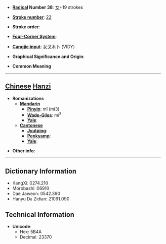 * '''[[Wiktionary:Chinese radical index| Radical]] Number 38''': [[Wiktionary:Chinese radical index 女|女]]+19 strokes

* '''[[Wiktionary:Chinese total strokes index|Stroke number]]''': [[Wiktionary:Chinese total strokes index 22|22]]

* '''Stroke order''': 

* '''[[Wiktionary:Chinese four corner index|Four-Corner System]]''': 

* '''[[Wiktionary:Chinese Cangjie index|Cangjie input]]''': 女戈木卜 (VIDY)

* '''Graphical Significance and Origin''': 

* '''Common Meaning'''

----

== [[Chinese]] [[Hanzi]] ==

* '''Romanizations'''
** '''[[Mandarin]]'''
*** '''[[Pinyin]]''': mǐ (mi3)
*** '''[[Wade-Giles]]''': mi<sup>3</sup>
*** '''[[Yale]]''': 
** '''[[Cantonese]]'''
*** '''[[Jyutping]]''':
*** '''[[Penkyamp]]''': 
*** '''[[Yale]]''': 

* '''Other info''': 

----

== Dictionary Information ==

* KangXi: 0274.210
* Morobashi: 06910
* Dae Jaweon: 0542.390
* Hanyu Da Zidian: 21091.090

== Technical Information ==

* '''Unicode''':
** Hex: 5B4A
** Decimal: 23370